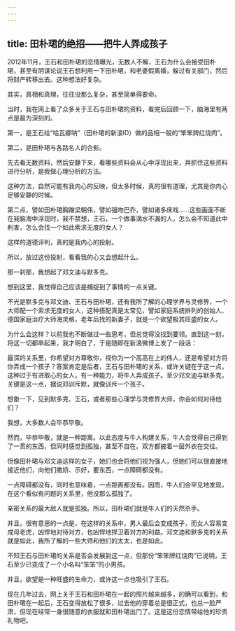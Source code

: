 ```yaml
---
---
---
```

title: 田朴珺的绝招——把牛人弄成孩子
---



2012年11月，王石和田朴珺的恋情曝光，无数人不解，王石为什么会接受田朴珺，甚至有阴谋论说王石想利用一下田朴珺，和老婆假离婚，躲过有关部门，然后将财产转移出去。这种想法好复杂。

其实，真相和真理，往往没那么复杂，甚至简单得要命。

当时，我在网上看了众多关于王石与田朴珺的资料，看完后回顾一下，脑海里有两点是最为深刻的。

第一，是王石给“哈瓦娜呐”（田朴珺的新浪ID）做的品相一般的“笨笨牌红烧肉”。

第二，是田朴珺与各路名人的合影。

先去看无数资料，然后安静下来，看哪些资料会从心中浮现出来，并抓住这些资料进行分析，是我做心理分析的方法。

这种方法，自然可能有我内心的反映，但太多时候，真的很有道理，尤其是你内心足够安静的时候。

第二点，譬如田朴珺胸蹭梁朝伟，譬如强吻巴乔，譬如诸多床戏……这些画面不断在我脑海中浮现时，我不禁想，王石，一个做事滴水不漏的人，怎么会不知道此中利害，怎么会找一个如此索求无度的女人？

这样的道德评判，真的是我内心的投射。

所以，放过这份投射，看看我的心又会想起什么。

那一刹那，我想起了邓文迪与默多克。

想到这里，我觉得自己应该是捕捉到了事情的一点关键。

不光是默多克与邓文迪、王石与田朴珺，还有我所了解的心理学界与灵修界，一个大师配一个索求无度的女人，这种搭配真是太常见，譬如家庭系统排列的创始人、德国家庭治疗大师海灵格，老年后找的新妻子，就是一个欲望极其旺盛的女人。

为什么会这样？以前我也不断做过一些思考，但总觉得没找到要领。直到这一刻，将这一切都串起来，我才明白了，于是随即在新浪微博上发了一段话：

最深的关系里，你希望对方尊敬你，视你为一个高高在上的伟人，还是希望对方将你弄成一个孩子？答案肯定是后者，王石与田朴珺的关系，或许关键在于这一点，这种过于有进取心的女人，有一种能力，将牛人弄成孩子。至少邓文迪与默多克，关键是这一点，据说邓训斥默，就像训斥一个孩子。

想象一下，见到默多克、王石，或者那些心理学与灵修界大师，你会如何对待他们？

我想，大多数人会毕恭毕敬。

然而，毕恭毕敬，就是一种距离。以此态度与牛人构建关系，牛人会觉得自己得到了一贯的东西，但同时感觉到孤独，甚至不自在。双方都披着一层外衣在交往。

但像田朴珺与邓文迪这样的女子，她们也会将他们视为强人，但她们可以很直接地接近他们，向他们撒娇、示好，要东西，一点障碍都没有。

一点障碍都没有，同时也意味着，一点距离都没有。因而，牛人们会罕见地发现，在这个看似有问题的关系里，他没那么孤独了。

亲密关系的最大敌人就是孤独。所以，田朴珺们就是牛人们的天然杀手。

并且，很有意思的一点是，在这样的关系中，男人最后会变成孩子，而女人容易变成母老虎，凶悍地对待对方，也凶悍地捍卫着对方的利益。邓文迪和默多克的关系就是如此，我所了解的一些大师和他们的太太，也是如此。

不知王石与田朴珺的关系是否会发展到这一点，但那份“笨笨牌红烧肉”已说明，王石至少已变成了一个小名叫“笨笨”的小男孩。

并且，欲望是一种旺盛的生命力，或许这一点也吸引了王石。

现在几年过去，网上关于王石和田朴珺在一起的照片越来越多，的确可以看到，和田朴珺在一起后，王石变得放松了很多，过去他的穿着总是很正式，也总一脸严肃，但现在经常一身很随意的衣服就和田朴珺出门了。这是这份恋情带给他的珍贵礼物吧。